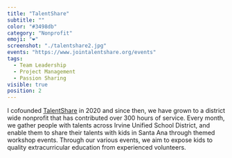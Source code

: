 ```yaml
---
title: "TalentShare"
subtitle: ""
color: "#3498db"
category: "Nonprofit"
emoji: "❤️"
screenshot: "./talentshare2.jpg"
events: "https://www.jointalentshare.org/events"
tags:
  - Team Leadership
  - Project Management
  - Passion Sharing
visible: true
position: 2
---
```


I cofounded <a target="_blank" href="https://www.jointalentshare.org/about"><u>TalentShare</u></a> in 2020 and since then, we have grown to a district wide nonprofit that has contributed over 300 hours of service. Every month, we gather people with talents across Irvine Unified School District, and enable them to share their talents with kids in Santa Ana through themed workshop events. Through our various events, we aim to expose kids to quality extracurricular education from experienced volunteers.
